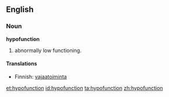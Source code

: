 ==English==
===Noun===

'''hypofunction'''

#{{medicine}} abnormally low functioning.

====Translations====
{{trans-top|abnormally low functioning}}
*Finnish: [[vajaatoiminta]]
{{trans-mid}}
{{trans-bottom}}

[[et:hypofunction]]
[[id:hypofunction]]
[[ta:hypofunction]]
[[zh:hypofunction]]